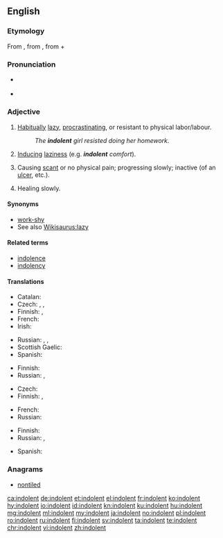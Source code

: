 {{was wotd|2008|December|18}}
==English==

===Etymology===
From {{etyl|fr|en}} {{term|indolent|lang=fr}}, from {{etyl|la|en}} {{term|indolentem|lang=la}}, from {{term|in-||not|lang=la}} + {{m|la|dolēns||pain}}

===Pronunciation===
* {{a|UK|US}} {{IPA|/ˈɪn.dəl.ənt/|lang=en}}
* {{audio|en-us-indolent.ogg|Audio (US)|lang=en}}

===Adjective===
{{en-adj}}

# [[habitually|Habitually]] [[lazy]], [[procrastinate|procrastinating]], or resistant to physical labor/labour.
#: ''The '''indolent''' girl resisted doing her homework.''
# [[induce|Inducing]] [[laziness]] (e.g. '''''indolent''' comfort'').
# {{context|medicine|lang=en}} Causing [[scant]] or no physical pain; progressing slowly; inactive (of an [[ulcer]], etc.).
# {{context|medicine|lang=en}} Healing slowly.

====Synonyms====
* [[work-shy]]
* See also [[Wikisaurus:lazy]]

====Related terms====
* [[indolence]]
* [[indolency]]

====Translations====
{{trans-top|habitually lazy}}
* Catalan: {{t+|ca|indolent}}
* Czech: {{t|cs|lhostejný|m}}, {{t+|cs|líný|m}}, {{t|cs|indolentní|m}}
* Finnish: {{t+|fi|saamaton}}, {{t+|fi|veltto}}
* French: {{t+|fr|indolent}}
* Irish: {{t|ga|sácráilte}}
{{trans-mid}}
* Russian: {{t+|ru|лени́вый}}, {{t+|ru|пра́здный}}, {{t+|ru|безде́ятельный}}
* Scottish Gaelic: {{t|gd|leisg}}
* Spanish: {{t|es|indolente}}
{{trans-bottom}}

{{trans-top|inducing laziness}}
* Finnish: {{t|fi|veltostuttava}}
* Russian: {{t|ru|[[способствовать|спосо́бствующий]] [[праздность|пра́здности]]}}, {{t|ru|разне́живающий}}
{{trans-mid}}
{{trans-bottom}}

{{trans-top|medicine: causing scant or no physical pain}}
* Czech: {{t|cs|nebolestivý|m}}
* Finnish: {{t|fi|indolentti}}, {{t+|fi|kivuton}}
{{trans-mid}}
* French: {{t+|fr|indolent}}
* Russian: {{t+|ru|безболе́зненный}}
{{trans-bottom}}

{{trans-top|medicine: healing slowly}}
* Finnish: {{t|fi|itsepintainen}}
* Russian: {{t|ru|[[ме́дленно]] [[заживать|зажива́ющий]]}}, {{t+|ru|вялотеку́щий}}
{{trans-mid}}
* Spanish: {{t|es|indolente}}
{{trans-bottom}}

===Anagrams===
* [[nontiled#English|nontiled]]

[[ca:indolent]]
[[de:indolent]]
[[et:indolent]]
[[el:indolent]]
[[fr:indolent]]
[[ko:indolent]]
[[hy:indolent]]
[[io:indolent]]
[[id:indolent]]
[[kn:indolent]]
[[ku:indolent]]
[[hu:indolent]]
[[mg:indolent]]
[[ml:indolent]]
[[my:indolent]]
[[ja:indolent]]
[[no:indolent]]
[[pl:indolent]]
[[ro:indolent]]
[[ru:indolent]]
[[fi:indolent]]
[[sv:indolent]]
[[ta:indolent]]
[[te:indolent]]
[[chr:indolent]]
[[vi:indolent]]
[[zh:indolent]]